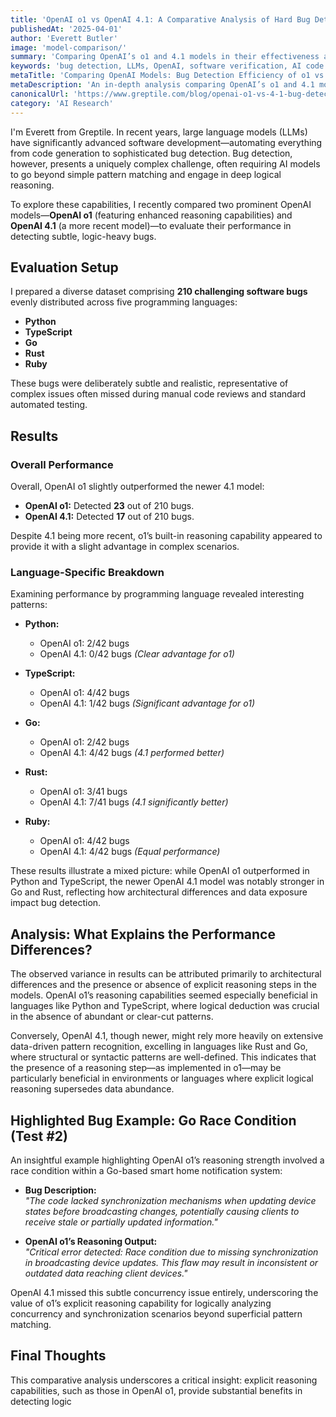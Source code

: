 ```yaml
---
title: 'OpenAI o1 vs OpenAI 4.1: A Comparative Analysis of Hard Bug Detection in LLMs'
publishedAt: '2025-04-01'
author: 'Everett Butler'
image: 'model-comparison/'
summary: 'Comparing OpenAI’s o1 and 4.1 models in their effectiveness at detecting challenging software bugs across multiple programming languages.'
keywords: 'bug detection, LLMs, OpenAI, software verification, AI code review'
metaTitle: 'Comparing OpenAI Models: Bug Detection Efficiency of o1 vs 4.1'
metaDescription: 'An in-depth analysis comparing OpenAI’s o1 and 4.1 models, examining their capabilities in identifying complex software bugs.'
canonicalUrl: 'https://www.greptile.com/blog/openai-o1-vs-4-1-bug-detection'
category: 'AI Research'
---
```


I'm Everett from Greptile. In recent years, large language models (LLMs) have significantly advanced software development—automating everything from code generation to sophisticated bug detection. Bug detection, however, presents a uniquely complex challenge, often requiring AI models to go beyond simple pattern matching and engage in deep logical reasoning.

To explore these capabilities, I recently compared two prominent OpenAI models—**OpenAI o1** (featuring enhanced reasoning capabilities) and **OpenAI 4.1** (a more recent model)—to evaluate their performance in detecting subtle, logic-heavy bugs.

## Evaluation Setup

I prepared a diverse dataset comprising **210 challenging software bugs** evenly distributed across five programming languages:

- **Python**
- **TypeScript**
- **Go**
- **Rust**
- **Ruby**

These bugs were deliberately subtle and realistic, representative of complex issues often missed during manual code reviews and standard automated testing.

## Results

### Overall Performance

Overall, OpenAI o1 slightly outperformed the newer 4.1 model:

- **OpenAI o1:** Detected **23** out of 210 bugs.
- **OpenAI 4.1:** Detected **17** out of 210 bugs.

Despite 4.1 being more recent, o1’s built-in reasoning capability appeared to provide it with a slight advantage in complex scenarios.

### Language-Specific Breakdown

Examining performance by programming language revealed interesting patterns:

- **Python:**  
  - OpenAI o1: 2/42 bugs  
  - OpenAI 4.1: 0/42 bugs *(Clear advantage for o1)*

- **TypeScript:**  
  - OpenAI o1: 4/42 bugs  
  - OpenAI 4.1: 1/42 bugs *(Significant advantage for o1)*

- **Go:**  
  - OpenAI o1: 2/42 bugs  
  - OpenAI 4.1: 4/42 bugs *(4.1 performed better)*

- **Rust:**  
  - OpenAI o1: 3/41 bugs  
  - OpenAI 4.1: 7/41 bugs *(4.1 significantly better)*

- **Ruby:**  
  - OpenAI o1: 4/42 bugs  
  - OpenAI 4.1: 4/42 bugs *(Equal performance)*

These results illustrate a mixed picture: while OpenAI o1 outperformed in Python and TypeScript, the newer OpenAI 4.1 model was notably stronger in Go and Rust, reflecting how architectural differences and data exposure impact bug detection.

## Analysis: What Explains the Performance Differences?

The observed variance in results can be attributed primarily to architectural differences and the presence or absence of explicit reasoning steps in the models. OpenAI o1’s reasoning capabilities seemed especially beneficial in languages like Python and TypeScript, where logical deduction was crucial in the absence of abundant or clear-cut patterns.

Conversely, OpenAI 4.1, though newer, might rely more heavily on extensive data-driven pattern recognition, excelling in languages like Rust and Go, where structural or syntactic patterns are well-defined. This indicates that the presence of a reasoning step—as implemented in o1—may be particularly beneficial in environments or languages where explicit logical reasoning supersedes data abundance.

## Highlighted Bug Example: Go Race Condition (Test #2)

An insightful example highlighting OpenAI o1’s reasoning strength involved a race condition within a Go-based smart home notification system:

- **Bug Description:**  
  *"The code lacked synchronization mechanisms when updating device states before broadcasting changes, potentially causing clients to receive stale or partially updated information."*

- **OpenAI o1’s Reasoning Output:**  
  *"Critical error detected: Race condition due to missing synchronization in broadcasting device updates. This flaw may result in inconsistent or outdated data reaching client devices."*

OpenAI 4.1 missed this subtle concurrency issue entirely, underscoring the value of o1’s explicit reasoning capability for logically analyzing concurrency and synchronization scenarios beyond superficial pattern matching.

## Final Thoughts

This comparative analysis underscores a critical insight: explicit reasoning capabilities, such as those in OpenAI o1, provide substantial benefits in detecting logic

